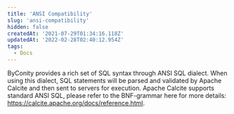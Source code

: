 ```yaml
---
title: 'ANSI Compatibility'
slug: 'ansi-compatibility'
hidden: false
createdAt: '2021-07-29T01:34:16.118Z'
updatedAt: '2022-02-28T02:40:12.954Z'
tags:
  - Docs
---
```


ByConity provides a rich set of SQL syntax through ANSI SQL dialect. When using this dialect, SQL statements will be parsed and validated by Apache Calcite and then sent to servers for execution. Apache Calcite supports standard ANSI SQL, please refer to the BNF-grammar here for more details: https://calcite.apache.org/docs/reference.html.
